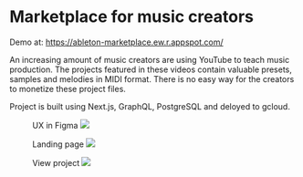 # Marketplace for music creators

<span>
Demo at: <a href="https://ableton-marketplace.ew.r.appspot.com/" target="_blank">
https://ableton-marketplace.ew.r.appspot.com/
</a>
</span>

An increasing amount of music creators are using YouTube to teach music production. The projects featured in these videos contain valuable presets, samples and melodies in MIDI format. There is no easy way for the creators to monetize these project files.

Project is built using Next.js, GraphQL, PostgreSQL and deloyed to gcloud.


<div style={{display: "flex"}}>
    <figure>
        UX in Figma
        <a
        target="_blank"
        href="https://github.com/carlbarrdahl/web/raw/master/src/assets/music-marketplace/figma.png"
        >
            <img src="https://github.com/carlbarrdahl/web/raw/master/src/assets/music-marketplace/figma.png" />
        </a>
    </figure>
    <figure>
        Landing page
        <a
        target="_blank"
        href="https://github.com/carlbarrdahl/web/raw/master/src/assets/music-marketplace/landing.png"
        >
          <img src="https://github.com/carlbarrdahl/web/raw/master/src/assets/music-marketplace/landing.png" />
        </a>
    </figure>
    <figure>
        View project
        <a
        target="_blank"
        href="https://github.com/carlbarrdahl/web/raw/master/src/assets/music-marketplace/view_project.png"
        >
            <img src="https://github.com/carlbarrdahl/web/raw/master/src/assets/music-marketplace/view_project.png" />
        </a>
    </figure>
</div>


